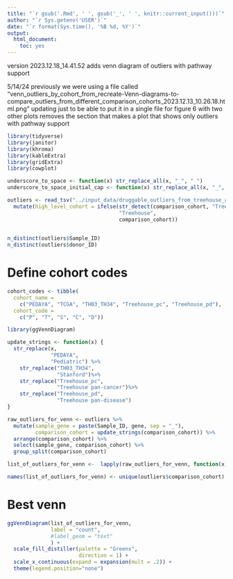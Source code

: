 ```yaml
---
title: "`r gsub('.Rmd', ' ', gsub('_', ' ', knitr::current_input()))`"
author: "`r Sys.getenv('USER')`"
date: "`r format(Sys.time(), '%B %d, %Y')`"
output:
  html_document:
    toc: yes
---
```

  

version 2023.12.18_14.41.52 adds venn diagram of outliers with pathway support

5/14/24
previously we were using a file called
"venn_outliers_by_cohort_from_recreate-Venn-diagrams-to-compare_outliers_from_different_comparison_cohorts_2023.12.13_10.26.18.html.png"
updating just to be able to put it in a single file for figure 6 with two other plots
removes the section that makes a plot that shows only outliers with pathway support




```r

library(tidyverse)
library(janitor)
library(khroma)
library(kableExtra)
library(gridExtra)
library(cowplot)
```


```r

underscore_to_space <- function(x) str_replace_all(x, "_", " ")
underscore_to_space_initial_cap <- function(x) str_replace_all(x, "_", " ") %>% str_to_sentence()

```

```r

outliers <- read_tsv("../input_data/druggable_outliers_from_treehouse_and_other_cohorts_2023_11_09-13_46_32_2023.tsv") %>%
  mutate(high_level_cohort = ifelse(str_detect(comparison_cohort, "Treehouse"),
                                    "Treehouse",
                                    comparison_cohort))

         
n_distinct(outliers$Sample_ID)       
n_distinct(outliers$donor_ID)
```

# Define cohort codes
```r

cohort_codes <- tibble(
  cohort_name = 
    c("PEDAYA", "TCGA", "TH03_TH34", "Treehouse_pc", "Treehouse_pd"),
  cohort_code = 
    c("P", "T", "S", "C", "D"))

```



```r
library(ggVennDiagram)

update_strings <- function(x) {
  str_replace(x,
              "PEDAYA", 
              "Pediatric") %>%
    str_replace("TH03_TH34",
                "Stanford")%>%
    str_replace("Treehouse_pc",
                "Treehouse pan-cancer")%>%
    str_replace("Treehouse_pd",
                "Treehouse pan-disease")
}

raw_outliers_for_venn <- outliers %>%
  mutate(sample_gene = paste(Sample_ID, gene, sep = "_"),
         comparison_cohort = update_strings(comparison_cohort)) %>%
  arrange(comparison_cohort) %>%
  select(sample_gene, comparison_cohort) %>%
  group_split(comparison_cohort)

list_of_outliers_for_venn <-  lapply(raw_outliers_for_venn, function(x) x %>% pull(sample_gene))

names(list_of_outliers_for_venn) <- unique(outliers$comparison_cohort) %>% update_strings %>% sort

```


# Best venn
```r
ggVennDiagram(list_of_outliers_for_venn,
              label = "count",
              #label_geom = "text"
              ) + 
  scale_fill_distiller(palette = "Greens", 
                       direction = 1) + 
  scale_x_continuous(expand = expansion(mult = .2)) + 
  theme(legend.position="none")

```



